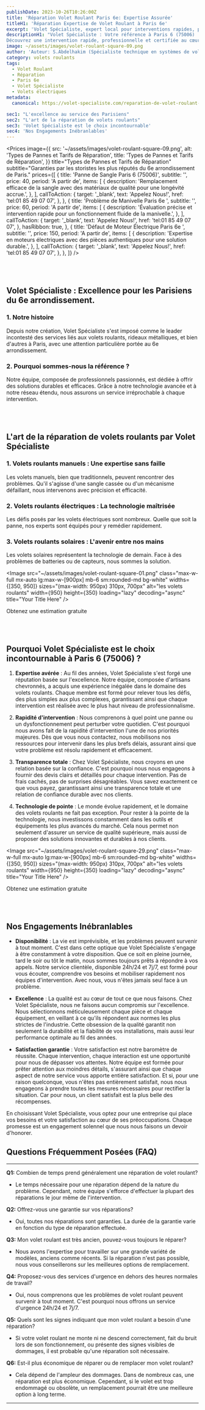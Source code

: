 ```yaml
---
publishDate: 2023-10-26T10:26:00Z
title: 'Réparation Volet Roulant Paris 6e: Expertise Assurée'
titleH1: 'Réparation Expertise de Volet Roulant à Paris 6e'
excerpt: 'Volet Spécialiste, expert local pour interventions rapides, professionnelles et certifiées dans le 6e à Paris.'
descriptionH1: "Volet Spécialiste : Votre référence à Paris 6 (75006)
Découvrez une intervention rapide, professionnelle et certifiée au cœur du 6e arrondissement. Pour un service inégalé et une tranquillité d'esprit garantie, contactez-nous dès maintenant et appelez au ☎ 01 85 49 07 07 ."
image: ~/assets/images/volet-roulant-square-09.png
author: 'Auteur: S.Abdelhakim (Spécialiste technique en systèmes de volets roulants)'
category: volets roulants
tags:
  - Volet Roulant
  - Réparation
  - Paris 6e
  - Volet Spécialiste
  - Volets électriques
metadata:
  canonical: https://volet-specialiste.com/reparation-de-volet-roulant-a-paris-6

sec1: "L'excellence au service des Parisiens"
sec2: "L'art de la réparation de volets roulants"
sec3: 'Volet Spécialiste est le choix incontournable'
sec4: 'Nos Engagements Inébranlables'
---
```



<Prices
  image={{
    src: '~/assets/images/volet-roulant-square-09.png',
    alt: 'Types de Pannes et Tarifs de Réparation',
    title: 'Types de Pannes et Tarifs de Réparation',
  }}
  title="Types de Pannes et Tarifs de Réparation"
  subtitle="Garanties par les storistes les plus réputés du 6e arrondissement de Paris."
  prices={[
    {
      title: 'Panne de Sangle Paris 6 (75006)',
      subtitle: '',
      price: 40,
      period: 'A partir de',
      items: [
        {
          description: 'Remplacement efficace de la sangle avec des matériaux de qualité pour une longévité accrue.',
        },
      ],
      callToAction: {
        target: '_blank',
        text: 'Appelez Nous!',
        href: 'tel:01 85 49 07 07',
      },
    },
    {
      title: 'Problème de Manivelle Paris 6e ',
      subtitle: '',
      price: 60,
      period: 'A partir de',
      items: [
        {
          description: 'Évaluation précise et intervention rapide pour un fonctionnement fluide de la manivelle.',
        },
      ],
      callToAction: {
        target: '_blank',
        text: 'Appelez Nous!',
        href: 'tel:01 85 49 07 07',
      },
      hasRibbon: true,
    },
    {
      title: 'Défaut de Moteur Électrique Paris 6e ',
      subtitle: '',
      price: 150,
      period: 'A partir de',
      items: [
        {
          description: 'Expertise en moteurs électriques avec des pièces authentiques pour une solution durable.',
        },
      ],
      callToAction: {
        target: '_blank',
        text: 'Appelez Nous!',
        href: 'tel:01 85 49 07 07',
      },
    },
  ]}
/>

<a id="section1"></a>
<br />
<br />

## Volet Spécialiste : Excellence pour les Parisiens du 6e arrondissement.

### 1. Notre histoire

Depuis notre création, Volet Spécialiste s'est imposé comme le leader incontesté des services liés aux volets roulants, rideaux métalliques, et bien d'autres à Paris, avec une attention particulière portée au 6e arrondissement.

### 2. Pourquoi sommes-nous la référence ?

Notre équipe, composée de professionnels passionnés, est dédiée à offrir des solutions durables et efficaces. Grâce à notre technologie avancée et à notre réseau étendu, nous assurons un service irréprochable à chaque intervention.

<a id="section2"></a>
<br />
<br />

## **L'art de la réparation de volets roulants par Volet Spécialiste**

### 1. Volets roulants manuels : Une expertise sans faille

Les volets manuels, bien que traditionnels, peuvent rencontrer des problèmes. Qu'il s'agisse d'une sangle cassée ou d'un mécanisme défaillant, nous intervenons avec précision et efficacité.

### 2. Volets roulants électriques : La technologie maîtrisée

Les défis posés par les volets électriques sont nombreux. Quelle que soit la panne, nos experts sont équipés pour y remédier rapidement.

### 3. Volets roulants solaires : L'avenir entre nos mains

Les volets solaires représentent la technologie de demain. Face à des problèmes de batteries ou de capteurs, nous sommes la solution.

<Image
  src="~/assets/images/volet-roulant-square-01.png"
  class="max-w-full mx-auto lg:max-w-[900px] mb-6 sm:rounded-md bg-white"
  widths={[350, 950]}
  sizes="(max-width: 950px) 310px, 700px"
  alt="les volets roulants"
  width={950}
  height={350}
  loading="lazy"
  decoding="async"
  title="Your Title Here"
/>

<div class="md:hidden">
  <TelMob
    callToAction={{
      text: 'Appelez Nous',
      href: 'tel:01 85 49 07 07',
    }}
  >
    <Fragment slot="title">Obtenez une estimation gratuite</Fragment>
  </TelMob>
</div>

<a id="section3"></a>
<br />
<br />

## Pourquoi Volet Spécialiste est le choix incontournable à Paris 6 (75006) ?

1. **Expertise avérée** : Au fil des années, Volet Spécialiste s'est forgé une réputation basée sur l'excellence. Notre équipe, composée d'artisans chevronnés, a acquis une expérience inégalée dans le domaine des volets roulants. Chaque membre est formé pour relever tous les défis, des plus simples aux plus complexes, garantissant ainsi que chaque intervention est réalisée avec le plus haut niveau de professionnalisme.

2. **Rapidité d'intervention** : Nous comprenons à quel point une panne ou un dysfonctionnement peut perturber votre quotidien. C'est pourquoi nous avons fait de la rapidité d'intervention l'une de nos priorités majeures. Dès que vous nous contactez, nous mobilisons nos ressources pour intervenir dans les plus brefs délais, assurant ainsi que votre problème est résolu rapidement et efficacement.

3. **Transparence totale** : Chez Volet Spécialiste, nous croyons en une relation basée sur la confiance. C'est pourquoi nous nous engageons à fournir des devis clairs et détaillés pour chaque intervention. Pas de frais cachés, pas de surprises désagréables. Vous savez exactement ce que vous payez, garantissant ainsi une transparence totale et une relation de confiance durable avec nos clients.

4. **Technologie de pointe** : Le monde évolue rapidement, et le domaine des volets roulants ne fait pas exception. Pour rester à la pointe de la technologie, nous investissons constamment dans les outils et équipements les plus avancés du marché. Cela nous permet non seulement d'assurer un service de qualité supérieure, mais aussi de proposer des solutions innovantes et durables à nos clients.

<Image
  src="~/assets/images/volet-roulant-square-29.png"
  class="max-w-full mx-auto lg:max-w-[900px] mb-6 sm:rounded-md bg-white"
  widths={[350, 950]}
  sizes="(max-width: 950px) 310px, 700px"
  alt="les volets roulants"
  width={950}
  height={350}
  loading="lazy"
  decoding="async"
  title="Your Title Here"
/>

<div class="md:hidden">
  <TelMob
    callToAction={{
      text: 'Appelez Nous',
      href: 'tel:01 85 49 07 07',
    }}
  >
    <Fragment slot="title">Obtenez une estimation gratuite</Fragment>
  </TelMob>
</div>

<a id="section4"></a>
<br />
<br />

## **Nos Engagements Inébranlables**

- **Disponibilité** : La vie est imprévisible, et les problèmes peuvent survenir à tout moment. C'est dans cette optique que Volet Spécialiste s'engage à être constamment à votre disposition. Que ce soit en pleine journée, tard le soir ou tôt le matin, nous sommes toujours prêts à répondre à vos appels. Notre service clientèle, disponible 24h/24 et 7j/7, est formé pour vous écouter, comprendre vos besoins et mobiliser rapidement nos équipes d'intervention. Avec nous, vous n'êtes jamais seul face à un problème.

- **Excellence** : La qualité est au cœur de tout ce que nous faisons. Chez Volet Spécialiste, nous ne faisons aucun compromis sur l'excellence. Nous sélectionnons méticuleusement chaque pièce et chaque équipement, en veillant à ce qu'ils répondent aux normes les plus strictes de l'industrie. Cette obsession de la qualité garantit non seulement la durabilité et la fiabilité de vos installations, mais aussi leur performance optimale au fil des années.
- **Satisfaction garantie** : Votre satisfaction est notre baromètre de réussite. Chaque intervention, chaque interaction est une opportunité pour nous de dépasser vos attentes. Notre équipe est formée pour prêter attention aux moindres détails, s'assurant ainsi que chaque aspect de notre service vous apporte entière satisfaction. Et si, pour une raison quelconque, vous n'êtes pas entièrement satisfait, nous nous engageons à prendre toutes les mesures nécessaires pour rectifier la situation. Car pour nous, un client satisfait est la plus belle des récompenses.

En choisissant Volet Spécialiste, vous optez pour une entreprise qui place vos besoins et votre satisfaction au cœur de ses préoccupations. Chaque promesse est un engagement solennel que nous nous faisons un devoir d'honorer.

## Questions Fréquemment Posées (FAQ)

---

**Q1:** Combien de temps prend généralement une réparation de volet roulant?

- Le temps nécessaire pour une réparation dépend de la nature du problème. Cependant, notre équipe s'efforce d'effectuer la plupart des réparations le jour même de l'intervention.

**Q2:** Offrez-vous une garantie sur vos réparations?

- Oui, toutes nos réparations sont garanties. La durée de la garantie varie en fonction du type de réparation effectuée.

**Q3:** Mon volet roulant est très ancien, pouvez-vous toujours le réparer?

- Nous avons l'expertise pour travailler sur une grande variété de modèles, anciens comme récents. Si la réparation n'est pas possible, nous vous conseillerons sur les meilleures options de remplacement.

**Q4:** Proposez-vous des services d'urgence en dehors des heures normales de travail?

- Oui, nous comprenons que les problèmes de volet roulant peuvent survenir à tout moment. C'est pourquoi nous offrons un service d'urgence 24h/24 et 7j/7.

**Q5:** Quels sont les signes indiquant que mon volet roulant a besoin d'une réparation?

- Si votre volet roulant ne monte ni ne descend correctement, fait du bruit lors de son fonctionnement, ou présente des signes visibles de dommages, il est probable qu'une réparation soit nécessaire.

**Q6:** Est-il plus économique de réparer ou de remplacer mon volet roulant?

- Cela dépend de l'ampleur des dommages. Dans de nombreux cas, une réparation est plus économique. Cependant, si le volet est trop endommagé ou obsolète, un remplacement pourrait être une meilleure option à long terme.

---
